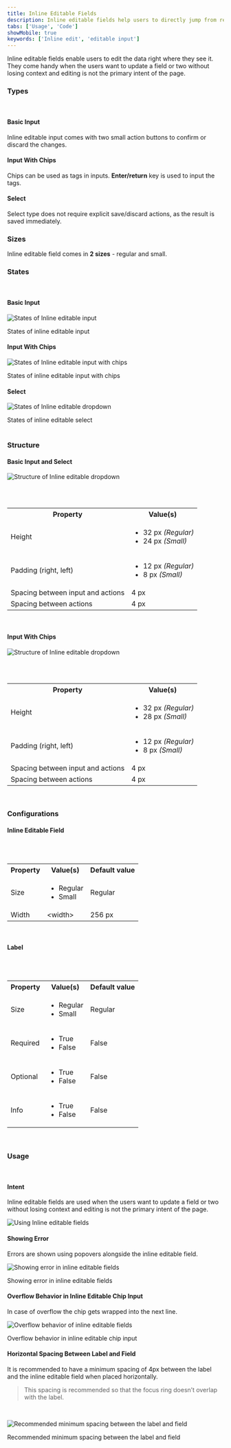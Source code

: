 ```yaml
---
title: Inline Editable Fields
description: Inline editable fields help users to directly jump from read mode to edit mode.
tabs: ['Usage', 'Code']
showMobile: true
keywords: ['Inline edit', 'editable input']
---
```


Inline editable fields enable users to edit the data right where they see it. They come handy when the users want to update a field or two without losing context and editing is not the primary intent of the page. 

### Types
<br/>

#### Basic Input
Inline editable input comes with two small action buttons to confirm or discard the changes.
<Preview name="components-inline-editable-fields-editableinput-all--all" />

#### Input With Chips
Chips can be used as tags in inputs. **Enter/return** key is used to input the tags.
<Preview name="components-inline-editable-fields-editablechipinput-all--all" />

#### Select
Select type does not require explicit save/discard actions, as the result is saved immediately.
<Preview name="components-inline-editable-fields-editabledropdown-all--all" />

### Sizes
Inline editable field comes in **2 sizes** - regular and small.
<Preview name="components-inline-editable-fields-editableinput-variants-size--size" />

### States
<br/>

#### Basic Input

![States of Inline editable input](./images/inlineEditable-inputStates.png)
<Caption> States of inline editable input</Caption>

<br/>

#### Input With Chips

![States of Inline editable input with chips](./images/inlineEditable-chipsStates.png)
<Caption> States of inline editable input with chips</Caption>

<br/>

#### Select

![States of Inline editable dropdown](./images/inlineEditable-dropdownStates.png)
<Caption> States of inline editable select</Caption>

<br/>
<br/>

### Structure

#### Basic Input and Select
![Structure of Inline editable dropdown](./images/basic-inputs-structures.png)

<br/>
<br/>


<table style={{width: "100%"}}>
  <tbody>
    <tr>
      <th style={{width:"50%",  textAlign: "left"}}>Property</th>
      <th style={{width:"50%",  textAlign: "left"}}>Value(s)</th>
    </tr>
    <tr style={{verticalAlign: "top"}}>
      <td>Height</td>
      <td>
        <ul>
          <li>32 px <em>(Regular)</em></li>
          <li>24 px <em>(Small)</em></li>
        </ul>
      </td>
    </tr>
    <tr style={{verticalAlign: "top"}}>
      <td>Padding (right, left)</td>
      <td>
        <ul>
          <li>12 px <em>(Regular)</em></li>
          <li>8 px <em>(Small)</em></li>
        </ul>
      </td>
    </tr>
    <tr style={{verticalAlign: "top"}}>
      <td>Spacing between input and actions</td>
      <td>4 px</td>
    </tr>
    <tr style={{verticalAlign: "top"}}>
      <td>Spacing between actions</td>
      <td>4 px</td>
    </tr>
  </tbody>
</table>

<br/>

#### Input With Chips
![Structure of Inline editable dropdown](./images/input-with-chips-structure.png)

<br/>
<br/>


<table style={{width: "100%"}}>
  <tbody>
    <tr>
      <th style={{width:"50%",  textAlign: "left"}}>Property</th>
      <th style={{width:"50%",  textAlign: "left"}}>Value(s)</th>
    </tr>
    <tr style={{verticalAlign: "top"}}>
      <td>Height</td>
      <td>
        <ul>
          <li>32 px <em>(Regular)</em></li>
          <li>28 px <em>(Small)</em></li>
        </ul>
      </td>
    </tr>
    <tr style={{verticalAlign: "top"}}>
      <td>Padding (right, left)</td>
      <td>
        <ul>
          <li>12 px <em>(Regular)</em></li>
          <li>8 px <em>(Small)</em></li>
        </ul>
      </td>
    </tr>
    <tr style={{verticalAlign: "top"}}>
      <td>Spacing between input and actions</td>
      <td>4 px</td>
    </tr>
    <tr style={{verticalAlign: "top"}}>
      <td>Spacing between actions</td>
      <td>4 px</td>
    </tr>
  </tbody>
</table>

<br/>

### Configurations

#### Inline Editable Field
<br/>
<br/>


<table style={{width: "100%"}}>
  <tbody>
    <tr>
      <th style={{width:"33%", textAlign: "left"}}>Property</th>
      <th style={{width:"33%", textAlign: "left"}}>Value(s)</th>
      <th style={{width:"33%", textAlign: "left"}}>Default value</th>
    </tr>
    <tr style={{verticalAlign: "top"}}>
      <td>Size</td>
      <td>
          <ul>
              <li>Regular</li>
              <li>Small</li>
          </ul>
      </td>
      <td>Regular</td>
    </tr>
    <tr style={{verticalAlign: "top"}}>
      <td>Width<br/></td>
      <td>&#60;width&#62;</td>
      <td>256 px</td>
    </tr>
  </tbody>
</table>
<br/>

#### Label
<br/>
<br/>


<table style={{width: "100%"}}>
  <tbody>
    <tr>
      <th style={{width:"33%", textAlign: "left"}}>Property</th>
      <th style={{width:"33%", textAlign: "left"}}>Value(s)</th>
      <th style={{width:"33%", textAlign: "left"}}>Default value</th>
    </tr>
    <tr style={{verticalAlign: "top"}}>
      <td>Size</td>
      <td>
          <ul>
              <li>Regular</li>
              <li>Small</li>
          </ul>
      </td>
      <td>Regular</td>
    </tr>
    <tr style={{verticalAlign: "top"}}>
      <td>Required</td>
      <td>
          <ul>
              <li>True</li>
              <li>False</li>
          </ul>
      </td>
      <td>False</td>
    </tr>
    <tr style={{verticalAlign: "top"}}>
      <td>Optional</td>
      <td>
          <ul>
              <li>True</li>
              <li>False</li>
          </ul>
      </td>
      <td>False</td>
    </tr>
    <tr style={{verticalAlign: "top"}}>
      <td>Info</td>
      <td>
          <ul>
              <li>True</li>
              <li>False</li>
          </ul>
      </td>
      <td>False</td>
    </tr>
  </tbody>
</table>
<br/>


### Usage
<br/>

#### Intent
Inline editable fields are used when the users want to update a field or two without losing context and editing is not the primary intent of the page.

![Using Inline editable fields](./images/inlineEditable-intent.png)

#### Showing Error
Errors are shown using popovers alongside the inline editable field.

![Showing error in inline editable fields](./images/inlineEditable-error.png)
<Caption> Showing error in inline editable fields </Caption>

<br/>

#### Overflow Behavior in Inline Editable Chip Input
In case of overflow the chip gets wrapped into the next line.

![Overflow behavior of inline editable fields](./images/inlineEditable-overflow.png)
<Caption>Overflow behavior in inline editable chip input </Caption>

<br/>

#### Horizontal Spacing Between Label and Field
It is recommended to have a minimum spacing of 4px between the label and the inline editable field when placed horizontally.

> This spacing is recommended so that the focus ring doesn’t overlap with the label. 

<br/>

![Recommended minimum spacing between the label and field](./images/inlineEditable-spacing.png)
<Caption> Recommended minimum spacing between the label and field </Caption>
<br/>